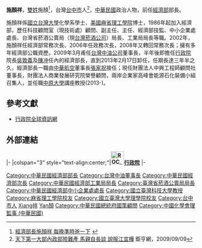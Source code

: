 {{Infobox Officeholder
| name = 施顏祥
| image name = 台灣經濟部長施顏祥.jpg
| width = 300px
| sex = 男
| office = {{ROC}}第29任[[中華民國經濟部|經濟部]]部長
| term_start = 2009年9月10日
| term_end = 2013年2月17日
| premierroc = [[吳敦義|吳敦義]]<br/>[[陳冲_(臺灣)|陳冲]]
| predecessor = [[尹啟銘|尹啟銘]]
| successor = [[張家祝|張家祝]]
| nationality = {{ROC}}
| date of birth = {{Birth date and age|1950|3|24}}
| place of birth = {{ROC|台灣省}}[[台中縣|台中縣]]（今[[台中市|台中市]]）
| constituency = 
| spouse = 
| children = 
| party = 
| profession = 
| religion = 
| signature = 
| footnotes = 
| educate = 
* 國立台灣大學化學系學士<br><span style="color: blue;">（1972年）</span>
* 美國麻省理工學院博士<br><span style="color: blue;">（1979年）</span>
</div>
| past = 
* 國立台灣工業技術學院（現國立台灣科技大學）副教授<br><span style="color: blue;">（1979年 - 1983年）</span>
* 國立台灣工業技術學院（現國立台灣科技大學）化工系主任<br><span style="color: blue;">（1981年 -1986年）</span>
* 經濟部科技顧問兼科技顧問室副主任<br><span style="color: blue;">（1986年 - 1987年）</span>
* 經濟部科技顧問兼科技顧問室主任<br><span style="color: blue;">（1987年 - 1989年）</span>
* 經濟部技監兼科技顧問室主任<br><span style="color: blue;">（1989年 - 1992年）</span>
* 經濟部中小企業處處長<br><span style="color: blue;">（1992年 - 1996年）</span>
* 台灣省菸酒公賣局（現台灣菸酒公司）局長<br><span style="color: blue;">（1996年 - 2000年）</span>
* 經濟部工業局局長<br><span style="color: blue;">（2000年 - 2002年）</span>
* 經濟部常務次長<br><span style="color: blue;">（2002年 - 2006年）</span>
* 經濟部政務次長<br><span style="color: blue;">（2006年 - 2008年）</span>
* 經濟部常務次長<br><span style="color: blue;">（2008年 - 2009年）</span>
* 中國石油公司董事長<br><span style="color: blue;">（2009年3月 - 2009年9月9日）</span>
* 經濟部部長<br><span style="color: blue;">（2009年9月10日 -2013年2月17日）</span>
</div>
}}


'''施顏祥'''{{BD|1950年|3月24日||}}，[[雙姓|雙姓]]施顏<ref>[http://mag.udn.com/mag/campus/storypage.jsp?f_ART_ID=266240 經濟部長施顏祥 每晚準時爸一下] {{webarchive|url=https://web.archive.org/web/20100823080225/http://mag.udn.com/mag/campus/storypage.jsp?f_ART_ID=266240 |date=2010-08-23 }}</ref>，台灣[[台中市|台中市]]人<ref>[http://news.cnyes.com/Content/20090909/KAPDLCA9PKJAI.shtml 天下第一大部內政部險難產 馬親自長談 說服江宜樺]{{dead link|date=2018年3月 |bot=InternetArchiveBot |fix-attempted=yes }} 鉅亨網，2009/09/09</ref>，[[中華民國|中華民國]]政治人物，前任[[中華民國經濟部|經濟部]]部長。

施顏祥係[[國立台灣大學|國立台灣大學]]化學系學士、[[美國|美國]][[麻省理工學院|麻省理工學院]]博士，1986年起加入經濟部，歷任科技顧問室（現技術處）顧問、副主任、主任、經濟部技監、中小企業處處長、台灣省菸酒公賣局（現[[台灣菸酒公司|台灣菸酒公司]]）局長、工業局局長等職。2002年，施顏祥任經濟部常務次長、2006年任政務次長，2008年又轉回常務次長；擁有多年經濟部公職資歷。2009年3月甫任[[台灣中油公司|台灣中油公司]]董事長，半年後即擔任[[行政院|行政院]]院長[[吳敦義|吳敦義]]及[[陳冲_(臺灣)|陳冲]]任內的經濟部長，直到2013年2月17日卸任，任期長達三年半之久，經濟部長一職由[[中華航空|中華航空]]董事長[[張家祝|張家祝]]接任；現任財團法人中興工程師顧問社董事長，財團法人商業發展研究院榮譽顧問，兩岸企業家高峰會能源石化裝備小組召集人，並任職[[中原大學|中原大學]]講座教授(2013-)。

==參考文獻==
*[https://web.archive.org/web/20101204102753/http://www.ey.gov.tw/ct.asp?xItem=59649&ctNode=983&mp=1 行政院全球資訊網]
{{Reflist}}

== 外部連結 ==
{{commons cat|Shih Yen-shiang}}
{{start box}}
{{s-gov|roc}}
|-
|colspan="3" style="text-align:center;"|'''[[File:ROC_Executive_Yuan_Logo.svg|35px]][[行政院|行政院]]'''
|-
{{s-before|[[尹啟銘|尹啟銘]]}}
{{s-title|[[中華民國經濟部|經濟部部長]]<br><small>第二十九任<br>（由工商部開始起算）<br>2009年9月10日－2013年2月18日}}
{{s-after|[[張家祝|張家祝]]}}
{{end box}}

{{吳敦義內閣}}
{{陳冲內閣}}
{{中華民國經濟部長}}
{{DEFAULTSORT:Shi施}}
[[Category:中華民國經濟部部長|Category:中華民國經濟部部長]]
[[Category:台灣中油董事長|Category:台灣中油董事長]]
[[Category:中華民國經濟部次長|Category:中華民國經濟部次長]]
[[Category:中華民國經濟部工業局局長|Category:中華民國經濟部工業局局長]]
[[Category:臺灣省菸酒公賣局局長|Category:臺灣省菸酒公賣局局長]]
[[Category:中華民國經濟部中小企業處處長|Category:中華民國經濟部中小企業處處長]]
[[Category:國立臺灣科技大學教授|Category:國立臺灣科技大學教授]]
[[Category:麻省理工學院校友|Category:麻省理工學院校友]]
[[Category:國立臺灣大學理學院校友|Category:國立臺灣大學理學院校友]]
[[Category:台中市人|Category:台中市人]]
[[Category:施顏姓|Xiang祥]]
[[Category:复姓|Yan顏]]
[[Category:中華民國總統府國策顧問|Category:中華民國總統府國策顧問]]
[[Category:中國化學會理監事_(中華民國)|Category:中國化學會理監事 (中華民國)]]